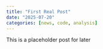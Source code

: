 ```yaml
---
title: "First Real Post"
date: "2025-07-20"
categories: [news, code, analysis]
---
```


This is a placeholder post for later
